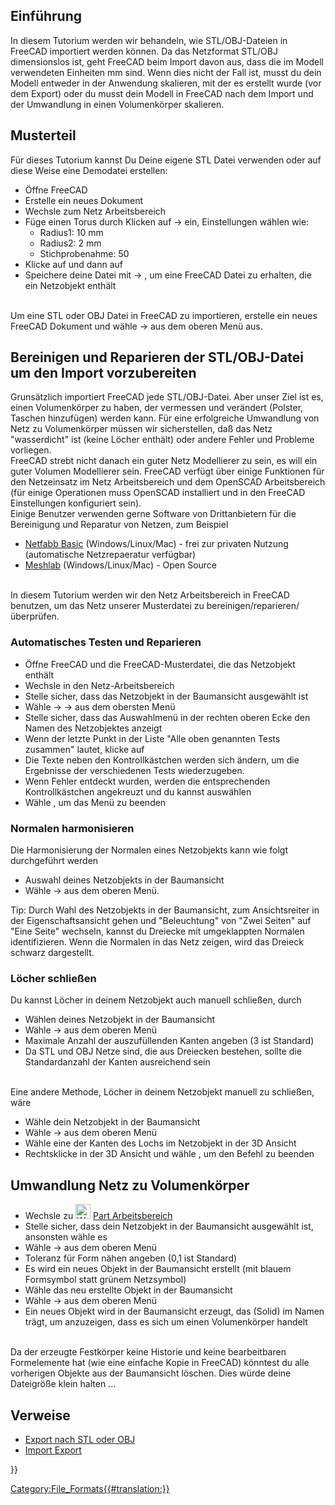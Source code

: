 <languages/>
{{TutorialInfo/de
|Topic= Import von STL oder OBJ
|Level= Anfänger
|Time= 30 Minuten
|Author=r-frank
|FCVersion=0.16.6703
|Files=
}}

<span id="Introduction"></span>
== Einführung == 

In diesem Tutorium werden wir behandeln, wie STL/OBJ-Dateien in FreeCAD importiert werden können. Da das Netzformat STL/OBJ dimensionslos ist, geht FreeCAD beim Import davon aus, dass die im Modell verwendeten Einheiten mm sind.
Wenn dies nicht der Fall ist, musst du dein Modell entweder in der Anwendung skalieren, mit der es erstellt wurde (vor dem Export) oder du musst dein Modell in FreeCAD nach dem Import und der Umwandlung in einen Volumenkörper skalieren.

== Musterteil ==
Für dieses Tutorium kannst Du Deine eigene STL Datei verwenden oder auf diese Weise eine Demodatei erstellen:
*Öffne FreeCAD
*Erstelle ein neues Dokument
*Wechsle zum Netz Arbeitsbereich
*Füge einen Torus durch Klicken auf {{KEY|Netze}} → {{KEY|[[Image:Mesh_BuildRegularSolid.svg|32px]] Regelmäßiger Volumenkörper... }} ein, Einstellungen wählen wie:
**Radius1: 10 mm
**Radius2: 2 mm
**Stichprobenahme: 50
*Klicke auf {{KEY|Erstellen}} und dann auf {{KEY|Schließen}}
*Speichere deine Datei mit {{KEY|Datei}} → {{KEY|Speichern}}, um eine FreeCAD Datei zu erhalten, die ein Netzobjekt enthält
<br />
Um eine STL oder OBJ Datei in FreeCAD zu importieren, erstelle ein neues FreeCAD Dokument und wähle {{KEY|Datei}} → {{KEY|Import}} aus dem oberen Menü aus.

== Bereinigen und Reparieren der STL/OBJ-Datei um den Import vorzubereiten ==
Grunsätzlich importiert FreeCAD jede STL/OBJ-Datei. Aber unser Ziel ist es, einen Volumenkörper zu haben, der vermessen und verändert (Polster, Taschen hinzufügen) werden kann. Für eine erfolgreiche Umwandlung von Netz zu Volumenkörper müssen wir sicherstellen, daß das Netz "wasserdicht" ist (keine Löcher enthält) oder andere Fehler und Probleme vorliegen.
<br />
FreeCAD strebt nicht danach ein guter Netz Modellierer zu sein, es will ein guter Volumen Modellierer sein. FreeCAD verfügt über einige Funktionen für den Netzeinsatz im Netz Arbeitsbereich und dem OpenSCAD Arbeitsbereich (für einige Operationen muss OpenSCAD installiert und in den FreeCAD Einstellungen konfiguriert sein).
<br />
Einige Benutzer verwenden gerne Software von Drittanbietern für die Bereinigung und Reparatur von Netzen, zum Beispiel
* [http://www.netfabb.com/downloadcenter.php?basic=1 Netfabb Basic] (Windows/Linux/Mac) - frei zur privaten Nutzung (automatische Netzrepaeratur verfügbar)
* [http://meshlab.sourceforge.net/ Meshlab] (Windows/Linux/Mac) - Open Source
<br />
In diesem Tutorium werden wir den Netz Arbeitsbereich in FreeCAD benutzen, um das Netz unserer Musterdatei zu bereinigen/reparieren/überprüfen.

===Automatisches Testen und Reparieren===
*Öffne FreeCAD und die FreeCAD-Musterdatei, die das Netzobjekt enthält
*Wechsle in den Netz-Arbeitsbereich
*Stelle sicher, dass das Netzobjekt in der Baumansicht ausgewählt ist
*Wähle {{KEY|Netze}} → {{KEY|Analysieren}} → {{KEY|Netz auswerten und analysieren...}} aus dem obersten Menü
*Stelle sicher, dass das Auswahlmenü in der rechten oberen Ecke den Namen des Netzobjektes anzeigt
*Wenn der letzte Punkt in der Liste "Alle oben genannten Tests zusammen" lautet, klicke auf {{KEY|Analysieren}}
*Die Texte neben den Kontrollkästchen werden sich ändern, um die Ergebnisse der verschiedenen Tests wiederzugeben.
*Wenn Fehler entdeckt wurden, werden die entsprechenden Kontrollkästchen angekreuzt und du kannst {{KEY|Reparieren}} auswählen
*Wähle {{KEY|Schließen}}, um das Menü zu beenden

===Normalen harmonisieren===
Die Harmonisierung der Normalen eines Netzobjekts kann wie folgt durchgeführt werden
*Auswahl deines Netzobjekts in der Baumansicht
*Wähle {{KEY|Netze}}  →  {{KEY|[[Image:Mesh_HarmonizeNormals.svg|32px]] Normalen harmonisieren}} aus dem oberen Menü.
Tip: Durch Wahl des Netzobjekts in der Baumansicht, zum Ansichtsreiter in der Eigenschaftsansicht gehen und "Beleuchtung" von "Zwei Seiten" auf "Eine Seite" wechseln, kannst du Dreiecke mit umgeklappten Normalen identifizieren.
Wenn die Normalen in das Netz zeigen, wird das Dreieck schwarz dargestellt.

===Löcher schließen===
Du kannst Löcher in deinem Netzobjekt auch manuell schließen, durch
*Wählen deines Netzobjekt in der Baumansicht
*Wähle {{KEY|Netze}} → {{KEY|Löcher füllen...}} aus dem oberen Menü
*Maximale Anzahl der auszufüllenden Kanten angeben (3 ist Standard)
*Da STL und OBJ Netze sind, die aus Dreiecken bestehen, sollte die Standardanzahl der Kanten ausreichend sein
<br />
Eine andere Methode, Löcher in deinem Netzobjekt manuell zu schließen, wäre
*Wähle dein Netzobjekt in der Baumansicht
*Wähle {{KEY|Netze}} → {{KEY|[[Image:Mesh_FillInteractiveHole.svg|32px]] Loch schließen}} aus dem oberen Menü
*Wähle eine der Kanten des Lochs im Netzobjekt in der 3D Ansicht
*Rechtsklicke in der 3D Ansicht und wähle {{KEY|Verlassen des Lochfüllmodus}}, um den Befehl zu beenden

==Umwandlung Netz zu Volumenkörper==
*Wechsle zu [[Image:Workbench_Part.svg|24px]] [[Part_Workbench/de|Part Arbeitsbereich]]
*Stelle sicher, dass dein Netzobjekt in der Baumansicht ausgewählt ist, ansonsten wähle es
*Wähle {{KEY|Formteil}}  →  {{KEY|[[Image:Part_ShapeFromMesh.svg|32px]] Form aus Dreiecksnetz erstellen...}} aus dem oberen Menü
*Toleranz für Form nähen angeben (0,1 ist Standard)
*Es wird ein neues Objekt in der Baumansicht erstellt (mit blauem Formsymbol statt grünem Netzsymbol)
*Wähle das neu erstellte Objekt in der Baumansicht
*Wähle {{KEY|Formteil}}  →  {{KEY|In Festkörper umwandeln}} aus dem oberen Menü
*Ein neues Objekt wird in der Baumansicht erzeugt, das (Solid) im Namen trägt, um anzuzeigen, dass es sich um einen Volumenkörper handelt
<br />
Da der erzeugte Festkörper keine Historie und keine bearbeitbaren Formelemente hat (wie eine einfache Kopie in FreeCAD) könntest du alle vorherigen Objekte aus der Baumansicht löschen. Dies würde deine Dateigröße klein halten ...

<span id="Links"></span>
==Verweise== 

* [[Export_to_STL_or_OBJ/de|Export nach STL oder OBJ]]
* [[Import_Export/de|Import Export]]

{{Userdocnavi{{#translation:}}}}
[[Category:File_Formats{{#translation:}}]]
{{clear}}